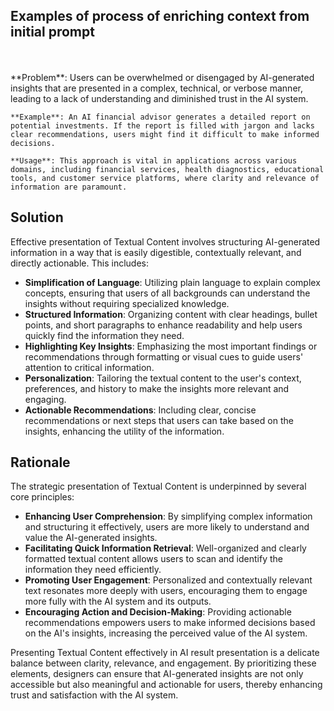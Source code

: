 
## Examples of process of enriching context from initial prompt

<br />
<div className='w-full grid grid-cols-1 md:grid-cols-2 gap-x-4 gap-y-8'>
  <SampleUI
    src={ChatGPT}
    appName='ChatGPT'
    desc="Text responses in ChatGPT are displayed in typing effect. This is the most popular way of presenting textual content in chatbots. This helps in creating a conversational feel and maintaining user engagement, also reduce the cognitive load of reading long responses."
    productUrl='https://www.chat.openai.com'
  />
   <SampleUI
      src={Perplexity}
      appName='Perplexity'
      desc="Perplexity provide textual response together rich interaction elements like buttons, images, and more. This helps in providing more context to the user and make the response more engaging. This can be useful in providing more information or options to the user."
      productUrl='https://perplexity.ai/'
   />
     <SampleUI
    src={Framer}
    appName="Framer no-code website builder"
    desc='Textual resonses in Framer are displayed right in the place users request for. This helps in providing context to the user and make the response more engaging. This is a popular pattern when building app that provide inline information.'
    productUrl='https://www.framer.com/'
  />

</div>

<br />

   <div className="bg-neutral-100 dark:bg-neutral-800 px-16 py-10 border">
    **Problem**: Users can be overwhelmed or disengaged by AI-generated insights that are presented in a complex, technical, or verbose manner, leading to a lack of understanding and diminished trust in the AI system.

    **Example**: An AI financial advisor generates a detailed report on potential investments. If the report is filled with jargon and lacks clear recommendations, users might find it difficult to make informed decisions.

    **Usage**: This approach is vital in applications across various domains, including financial services, health diagnostics, educational tools, and customer service platforms, where clarity and relevance of information are paramount.

   </div>

## Solution

Effective presentation of Textual Content involves structuring AI-generated information in a way that is easily digestible, contextually relevant, and directly actionable. This includes:

- **Simplification of Language**: Utilizing plain language to explain complex concepts, ensuring that users of all backgrounds can understand the insights without requiring specialized knowledge.
- **Structured Information**: Organizing content with clear headings, bullet points, and short paragraphs to enhance readability and help users quickly find the information they need.
- **Highlighting Key Insights**: Emphasizing the most important findings or recommendations through formatting or visual cues to guide users' attention to critical information.
- **Personalization**: Tailoring the textual content to the user's context, preferences, and history to make the insights more relevant and engaging.
- **Actionable Recommendations**: Including clear, concise recommendations or next steps that users can take based on the insights, enhancing the utility of the information.

## Rationale

The strategic presentation of Textual Content is underpinned by several core principles:

- **Enhancing User Comprehension**: By simplifying complex information and structuring it effectively, users are more likely to understand and value the AI-generated insights.
- **Facilitating Quick Information Retrieval**: Well-organized and clearly formatted textual content allows users to scan and identify the information they need efficiently.
- **Promoting User Engagement**: Personalized and contextually relevant text resonates more deeply with users, encouraging them to engage more fully with the AI system and its outputs.
- **Encouraging Action and Decision-Making**: Providing actionable recommendations empowers users to make informed decisions based on the AI's insights, increasing the perceived value of the AI system.

Presenting Textual Content effectively in AI result presentation is a delicate balance between clarity, relevance, and engagement. By prioritizing these elements, designers can ensure that AI-generated insights are not only accessible but also meaningful and actionable for users, thereby enhancing trust and satisfaction with the AI system.
